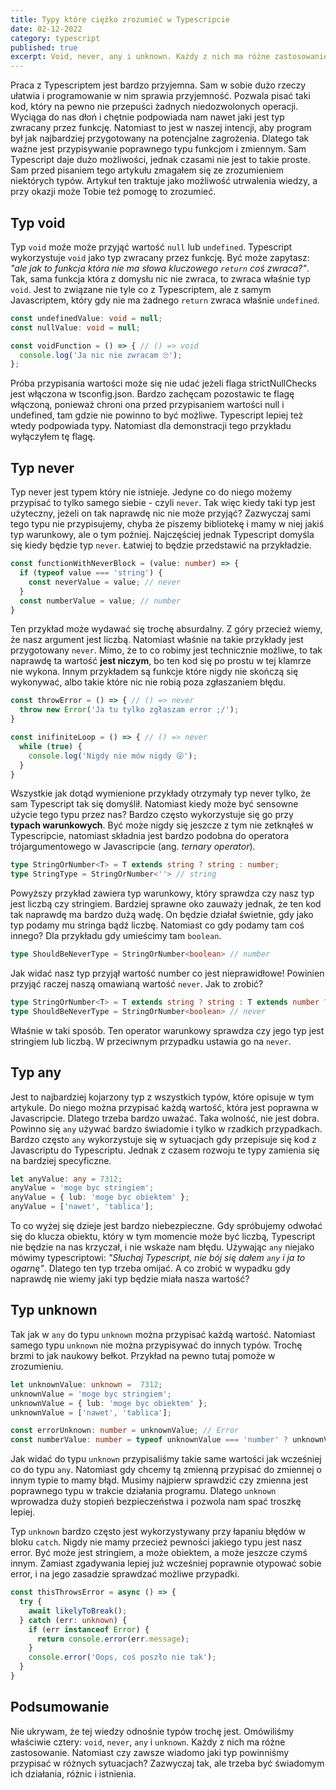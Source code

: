 ---
title: Typy które ciężko zrozumieć w Typescripcie
date: 02-12-2022
category: typescript
published: true
excerpt: Void, never, any i unknown. Każdy z nich ma różne zastosowanie. Natomiast czy zawsze wiadomo jaki typ powinniśmy przypisać w różnych sytuacjach? Zazwyczaj tak, ale trzeba być świadomym ich działania, różnic i istnienia.
---

Praca z Typescriptem jest bardzo przyjemna. Sam w sobie dużo rzeczy ułatwia i programowanie w nim sprawia przyjemność. Pozwala pisać taki kod, który na pewno nie przepuści żadnych niedozwolonych operacji. Wyciąga do nas dłoń i chętnie podpowiada nam nawet jaki jest typ zwracany przez funkcję. Natomiast to jest w naszej intencji, aby program był jak najbardziej przygotowany na potencjalne zagrożenia. Dlatego tak ważne jest przypisywanie poprawnego typu funkcjom i zmiennym. Sam Typescript daje dużo możliwości, jednak czasami nie jest to takie proste. Sam przed pisaniem tego artykułu zmagałem się ze zrozumieniem niektórych typów. Artykuł ten traktuje jako możliwość utrwalenia wiedzy, a przy okazji może Tobie też pomogę to zrozumieć.

## Typ void

Typ `void` moźe może przyjąć wartość `null` lub `undefined`. Typescript wykorzystuje `void` jako typ zwracany przez funkcję. Być może zapytasz: _"ale jak to funkcja która nie ma słowa kluczowego `return` coś zwraca?"_. Tak, sama funkcja która z domysłu nic nie zwraca, to zwraca właśnie typ `void`. Jest to związane nie tyle co z Typescriptem, ale z samym Javascriptem, który gdy nie ma żadnego `return` zwraca właśnie `undefined`.

```ts
const undefinedValue: void = null;
const nullValue: void = null;

const voidFunction = () => { // () => void 
  console.log('Ja nic nie zwracam 🙄');
};
```

<Callout>Próba przypisania wartości może się nie udać jeżeli flaga strictNullChecks jest włączona w tsconfig.json. Bardzo zachęcam pozostawic te flagę włączoną, ponieważ chroni ona przed przypisaniem wartości null i undefined, tam gdzie nie powinno to być możliwe. Typescript lepiej też wtedy podpowiada typy. Natomiast dla demonstracji tego przykładu wyłączyłem tę flagę.</Callout>

## Typ never

Typ never jest typem który nie istnieje. Jedyne co do niego możemy przypisać to tylko samego siebie - czyli `never`. Tak więc kiedy taki typ jest użyteczny, jeżeli on tak naprawdę nic nie może przyjąć? Zazwyczaj sami tego typu nie przypisujemy, chyba że piszemy bibliotekę i mamy w niej jakiś typ warunkowy, ale o tym poźniej. Najczęściej jednak Typescript domyśla się kiedy będzie typ `never`. Łatwiej to będzie przedstawić na przykładzie.

```ts
const functionWithNeverBlock = (value: number) => {
  if (typeof value === 'string') {
    const neverValue = value; // never
  }
  const numberValue = value; // number
}
```

Ten przykład może wydawać się trochę absurdalny. Z góry przecież wiemy, że nasz argument jest liczbą. Natomiast właśnie na takie przykłady jest przygotowany `never`. Mimo, że to co robimy jest technicznie możliwe, to tak naprawdę ta wartość __jest niczym__, bo ten kod się po prostu w tej klamrze nie wykona. Innym przykładem są funkcje które nigdy nie skończą się wykonywać, albo takie które nic nie robią poza zgłaszaniem błędu.

```ts
const throwError = () => { // () => never
  throw new Error('Ja tu tylko zgłaszam error ;/');
}

const inifiniteLoop = () => { // () => never
  while (true) {
    console.log('Nigdy nie mów nigdy 😜');
  }
}
```

Wszystkie jak dotąd wymienione przykłady otrzymały typ never tylko, że sam Typescript tak się domyślił. Natomiast kiedy może być sensowne użycie tego typu przez nas? Bardzo często wykorzystuje się go przy __typach warunkowych__. Być może nigdy się jeszcze z tym nie zetknąłeś w Typescripcie, natomiast składnia jest bardzo podobna do operatora trójargumentowego w Javascripcie (ang. _ternary operator_).

```ts
type StringOrNumber<T> = T extends string ? string : number;
type StringType = StringOrNumber<''> // string
```

Powyższy przykład zawiera typ warunkowy, który sprawdza czy nasz typ jest liczbą czy stringiem. Bardziej sprawne oko zauważy jednak, że ten kod tak naprawdę ma bardzo dużą wadę. On będzie działał świetnie, gdy jako typ podamy mu stringa bądź liczbę. Natomiast co gdy podamy tam coś innego? Dla przykładu gdy umieścimy tam `boolean`.

```ts
type ShouldBeNeverType = StringOrNumber<boolean> // number
```

Jak widać nasz typ przyjął wartość number co jest nieprawidłowe! Powinien przyjąć raczej naszą omawianą wartość `never`. Jak to zrobić?

```ts
type StringOrNumber<T> = T extends string ? string : T extends number ? number : never;
type ShouldBeNeverType = StringOrNumber<boolean> // never
```

Właśnie w taki sposób. Ten operator warunkowy sprawdza czy jego typ jest stringiem lub liczbą. W przeciwnym przypadku ustawia go na `never`.

## Typ any

Jest to najbardziej kojarzony typ z wszystkich typów, które opisuje w tym artykule. Do niego można przypisać każdą wartość, która jest poprawna w Javascripcie. Dlatego trzeba bardzo uważać. Taka wolność, nie jest dobra. Powinno się `any` używać bardzo świadomie i tylko w rzadkich przypadkach. Bardzo często `any` wykorzystuje się w sytuacjach gdy przepisuje się kod z Javascriptu do Typescriptu. Jednak z czasem rozwoju te typy zamienia się na bardziej specyficzne.

```ts
let anyValue: any = 7312;
anyValue = 'moge byc stringiem';
anyValue = { lub: 'moge byc obiektem' };
anyValue = ['nawet', 'tablica'];
```

To co wyżej się dzieje jest bardzo niebezpieczne. Gdy spróbujemy odwołać się do klucza obiektu, który w tym momencie może być liczbą, Typescript nie będzie na nas krzyczał, i nie wskaże nam błędu. Używając `any` niejako mówimy typescriptowi: _"Słuchaj Typescript, nie bój się dałem `any` i ja to ogarnę"_. Dlatego ten typ trzeba omijać. A co zrobić w wypadku gdy naprawdę nie wiemy jaki typ będzie miała nasza wartość?

## Typ unknown

Tak jak w `any` do typu `unknown` można przypisać każdą wartość. Natomiast samego typu `unknown` nie można przypisywać do innych typów. Trochę brzmi to jak naukowy bełkot. Przykład na pewno tutaj pomoże w zrozumieniu.

```ts
let unknownValue: unknown =  7312;
unknownValue = 'moge byc stringiem';
unknownValue = { lub: 'moge byc obiektem' };
unknownValue = ['nawet', 'tablica'];

const errorUnknown: number = unknownValue; // Error
const numberValue: number = typeof unknownValue === 'number' ? unknownValue : 0; // unknownValue || 0
```

Jak widać do typu `unknown` przypisaliśmy takie same wartości jak wcześniej co do typu `any`. Natomiast gdy chcemy tą zmienną przypisać do zmiennej o innym typie to mamy błąd. Musimy najpierw sprawdzić czy zmienna jest poprawnego typu w trakcie działania programu. Dlatego `unknown` wprowadza duży stopień bezpieczeństwa i pozwola nam spać troszkę lepiej.

Typ `unknown` bardzo często jest wykorzystywany przy łapaniu błędów w bloku `catch`. Nigdy nie mamy przecież pewności jakiego typu jest nasz error. Być może jest stringiem, a może obiektem, a może jeszcze czymś innym. Zamiast zgadywania lepiej już wcześniej poprawnie otypować sobie error, i na jego zasadzie sprawdzać możliwe przypadki.

```ts
const thisThrowsError = async () => {
  try {
    await likelyToBreak();
  } catch (err: unknown) {
    if (err instanceof Error) {
      return console.error(err.message);
    }
    console.error('Oops, coś poszło nie tak');
  }
}
```

## Podsumowanie

Nie ukrywam, że tej wiedzy odnośnie typów trochę jest. Omówiliśmy właściwie cztery: `void`, `never`, `any` i `unknown`. Każdy z nich ma różne zastosowanie. Natomiast czy zawsze wiadomo jaki typ powinniśmy przypisać w różnych sytuacjach? Zazwyczaj tak, ale trzeba być świadomym ich działania, różnic i istnienia.